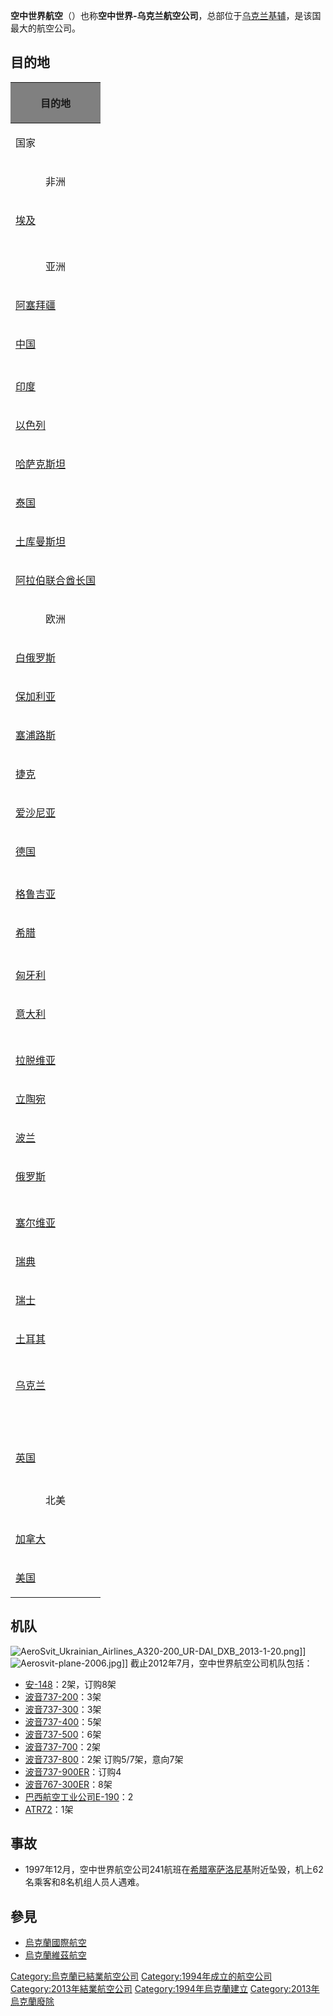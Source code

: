 {{Infobox Airline
| airline        = 空中世界航空 <br> Аеросвіт авіаланії
| logo           = AeroSvit Ukrainian Airlines modern logo.svg
| fleet_size     = 4
| destinations   = 
| IATA           = VV
| ICAO           = AEW
| callsign       = AEROSVIT
| parent         = 
| company_slogan = 
| founded        = 1994年3月25日
| commenced    = 1994年4月
| ceased         = 2013年2月
| headquarters   = [[乌克兰|乌克兰]][[基辅|基辅]]
| key_people     = 
| hubs           = [[鲍里斯波尔国际机场|鲍里斯波尔国际机场]]
| secondary_hubs = 
| focus_cities   = 
| frequent_flyer = 
| lounge         = 
| alliance       =
| subsidiaries   = 
| website        = http://www.aerosvit.com/
}}
'''空中世界航空'''（{{lang-uk|'''Аеросвіт авіаланії'''}}）也称'''空中世界-乌克兰航空公司'''，总部位于[[乌克兰|乌克兰]][[基辅|基辅]]，是该国最大的航空公司。

==目的地==
{| class="collapsible wikitable collapsed" style="width: 80%; border: #999 solid 1px; text-align: left; margin-bottom: 0; margin: 1em auto 1em auto"
! colspan="4" style="background: grey;"| '''目的地'''

|- style="font-weight:bold; background-color:#D3D3D3"
| 国家
| 城市
| 机场
| 备注
|- style="font-weight:bold; background-color: #DDDDDD"
| colspan="4" style="text-align: center;" | 非洲
|-
| {{flagicon|Egypt}}[[埃及|埃及]]
| [[开罗|开罗]]
| [[开罗国际机场|开罗国际机场]]
|
|-
| 
| [[古尔代盖|古尔代盖]]
| [[古尔代盖国际机场|古尔代盖国际机场]]
|
|-
| 
| [[沙姆沙伊赫|沙姆沙伊赫]]
| [[沙姆沙伊赫国际机场|沙姆沙伊赫国际机场]]
|
|- style="font-weight:bold; background-color: #DDDDDD"
| colspan="4" style="text-align: center;" | 亚洲
|-
| {{flagicon|Azerbaijan}}[[阿塞拜疆|阿塞拜疆]]
| [[巴库|巴库]]
| [[盖达尔·阿利耶夫国际机场|盖达尔·阿利耶夫国际机场]]
|
|-
| {{flagicon|PRC}}[[中国|中国]]
| [[北京|北京]]
| [[北京首都国际机场|北京首都国际机场]]
|
|-
| 
| [[上海|上海]]
| [[上海浦东国际机场|上海浦东国际机场]]
|
|-
| {{flagicon|India}}[[印度|印度]]
| [[德里|德里]]
| [[英迪拉·甘地国际机场|英迪拉·甘地国际机场]]
|
|-
| {{flagicon|Israel}}[[以色列|以色列]]
| [[特拉维夫|特拉维夫]]
| [[本·古里安国际机场|本·古里安国际机场]]
|
|-
| {{flagicon|Kazakhstan}}[[哈萨克斯坦|哈萨克斯坦]]
| [[阿拉木图|阿拉木图]]
| [[阿拉木图国际机场|阿拉木图国际机场]]
|
|-
| {{flagicon|Thailand}}[[泰国|泰国]]
| [[曼谷|曼谷]]
| [[新曼谷国际机场|新曼谷国际机场]]
|
|-
| {{flagicon|Turkmenistan}}[[土库曼斯坦|土库曼斯坦]]
| [[阿什哈巴德|阿什哈巴德]]
| [[阿什哈巴德机场|阿什哈巴德机场]]
|
|-
| {{flagicon|UAE}}[[阿拉伯联合酋长国|阿拉伯联合酋长国]]
| [[迪拜|迪拜]]
| [[迪拜国际机场|迪拜国际机场]]
|
|- style="font-weight:bold; background-color: #DDDDDD"
| colspan="4" style="text-align: center;" | 欧洲
|-
| {{flagicon|Belarus}}[[白俄罗斯|白俄罗斯]]
| [[明斯克|明斯克]]
| [[明斯克国际机场|明斯克国际机场]]
|
|-
| {{flagicon|Bulgaria}}[[保加利亚|保加利亚]]
| [[索非亚|索非亚]]
| [[索非亚机场|索非亚机场]]
|
|-
| {{flagicon|Cyprus}}[[塞浦路斯|塞浦路斯]]
| [[拉纳卡|拉纳卡]]
| [[拉纳卡国际机场|拉纳卡国际机场]]
|
|-
| {{flagicon|Czech Republic}}[[捷克|捷克]]
| [[布拉格|布拉格]]
| [[鲁齐涅国际机场|鲁齐涅国际机场]]
|
|-
| {{flagicon|Estonia}}[[爱沙尼亚|爱沙尼亚]]
| [[塔林|塔林]]
| [[塔林国际机场|塔林国际机场]]
|
|-
| {{flagicon|Germany}}[[德国|德国]]
| [[汉堡|汉堡]]
| [[汉堡机场|汉堡机场]]
|
|-
| 
| [[慕尼黑|慕尼黑]]
| [[慕尼黑国际机场|慕尼黑国际机场]]
|
|-
| {{flagicon|Georgia}}[[格鲁吉亚|格鲁吉亚]]
| [[第比利斯|第比利斯]]
| [[第比利斯国际机场|第比利斯国际机场]]
|
|-
| {{flagicon|Greece}}[[希腊|希腊]]
| [[雅典|雅典]]
| [[雅典国际机场|雅典国际机场]]
|
|-
| 
| [[塞萨洛尼基|塞萨洛尼基]]
| [[塞萨洛尼基国际机场|塞萨洛尼基国际机场]]
|
|-
| {{flagicon|Hungary}}[[匈牙利|匈牙利]]
| [[布达佩斯|布达佩斯]]
| [[布达佩斯国际机场|布达佩斯国际机场]]
|
|-
| {{flagicon|Italy}}[[意大利|意大利]]
| [[那不勒斯|那不勒斯]]
| [[那不勒斯国际机场|那不勒斯国际机场]]
|
|-
| 
| [[罗马|罗马]]
| [[莱奥纳尔多·达芬奇-菲乌米奇诺机场|莱奥纳尔多·达芬奇-菲乌米奇诺机场]]
|
|-
| 
| [[威尼斯|威尼斯]]
| [[马可·波罗国际机场|马可·波罗国际机场]]
|
|-
| {{flagicon|Latvia}}[[拉脱维亚|拉脱维亚]]
| [[里加|里加]]
| [[里加国际机场|里加国际机场]]
|
|-
| {{flagicon|Lithuania}}[[立陶宛|立陶宛]]
| [[维尔纽斯|维尔纽斯]]
| [[维尔纽斯国际机场|维尔纽斯国际机场]]
|
|-
| {{flagicon|Poland}}[[波兰|波兰]]
| [[华沙|华沙]]
| [[华沙弗雷德里克·肖邦机场|华沙弗雷德里克·肖邦机场]]
|
|-
| {{flagicon|Russia}}[[俄罗斯|俄罗斯]]
| [[莫斯科|莫斯科]]
| [[多莫杰多沃国际机场|多莫杰多沃国际机场]]
|
|-
| 
| 
| [[舍列梅季耶夫沃国际机场|舍列梅季耶夫沃国际机场]]
|
|-
| 
| [[圣彼得堡|圣彼得堡]]
| [[普尔科沃机场|普尔科沃机场]]
|
|-
| {{flagicon|Serbia}}[[塞尔维亚|塞尔维亚]]
| [[贝尔格莱德|贝尔格莱德]]
| [[贝尔格莱德尼古拉·特斯拉国际机场|贝尔格莱德尼古拉·特斯拉国际机场]]
|
|-
| {{flagicon|Sweden}}[[瑞典|瑞典]]
| [[斯德哥尔摩|斯德哥尔摩]]
| [[斯德哥尔摩-阿兰达机场|斯德哥尔摩-阿兰达机场]]
|
|-
| {{flagicon|Switzerland}}[[瑞士|瑞士]]
| [[苏黎世|苏黎世]]
| [[苏黎世机场|苏黎世机场]]
|
|-
| {{flagicon|Turkey}}[[土耳其|土耳其]]
| [[安塔利亚|安塔利亚]]
| [[安塔利亚机场|安塔利亚机场]]
|
|-
| 
| [[达拉曼|达拉曼]]
| [[达拉曼机场|达拉曼机场]]
|
|-
| 
| [[伊斯坦布尔|伊斯坦布尔]]
| [[阿塔图尔克国际机场|阿塔图尔克国际机场]]
|
|-
| {{flagicon|Ukraine}}[[乌克兰|乌克兰]]
| [[切尔诺夫策|切尔诺夫策]]
| [[切尔诺夫策国际机场|切尔诺夫策国际机场]]
|
|-
| 
| [[第聂伯罗彼得罗夫斯克|第聂伯罗彼得罗夫斯克]]
| [[第聂伯罗彼得罗夫斯克国际机场|第聂伯罗彼得罗夫斯克国际机场]]
|
|-
| 
| [[顿涅茨克|顿涅茨克]]
| [[顿涅茨克国际机场|顿涅茨克国际机场]]
|
|-
| 
| [[伊万诺-弗兰科夫斯克|伊万诺-弗兰科夫斯克]]
| [[伊万诺-弗兰科夫斯克国际机场|伊万诺-弗兰科夫斯克国际机场]]
|
|-
| 
| [[哈尔科夫|哈尔科夫]]
| [[哈尔科夫国际机场|哈尔科夫国际机场]]
|
|-
| 
| [[基辅|基辅]]
| [[鲍里斯波尔国际机场|鲍里斯波尔国际机场]]
| 枢纽港
|-
| 
| [[卢甘斯克|卢甘斯克]]
| [[卢甘斯克国际机场|卢甘斯克国际机场]]
|
|-
| 
| [[敖德萨|敖德萨]]
| [[敖德萨国际机场|敖德萨国际机场]]
|
|-
| 
| [[辛菲罗波尔|辛菲罗波尔]]
| [[辛菲罗波尔国际机场|辛菲罗波尔国际机场]]
|
|-
| 
| [[扎波罗热|扎波罗热]]
| [[扎波罗热国际机场|扎波罗热国际机场]]
|
|-
| {{flagicon|UK}}[[英国|英国]]
| [[伯明翰|伯明翰]]
| [[伯明翰国际机场|伯明翰国际机场]]
|
|-
| 
| [[曼彻斯特|曼彻斯特]]
| [[曼彻斯特国际机场|曼彻斯特国际机场]]
|
|- style="font-weight:bold; background-color: #DDDDDD"
| colspan="4" style="text-align: center;" | 北美
|-
| {{flagicon|Canada}}[[加拿大|加拿大]]
| [[多伦多|多伦多]]
| [[多伦多皮尔逊国际机场|多伦多皮尔逊国际机场]]
|
|-
| {{flagicon|USA}}[[美国|美国]]
| [[纽约_(纽约州)|纽约]]
| [[约翰·F·肯尼迪国际机场|约翰·F·肯尼迪国际机场]]
|
|}

==机队==
[[File:AeroSvit_Ukrainian_Airlines_A320-200_UR-DAI_DXB_2013-1-20.png|thumb]]]]
[[File:Aerosvit-plane-2006.jpg|thumb]]]]
截止2012年7月，空中世界航空公司机队包括：
*[[安-148|安-148]]：2架，订购8架
*[[波音737|波音737-200]]：3架
*[[波音737|波音737-300]]：3架
*[[波音737|波音737-400]]：5架
*[[波音737|波音737-500]]：6架
*[[波音737|波音737-700]]：2架
*[[波音737|波音737-800]]：2架 订购5/7架，意向7架
*[[波音737|波音737-900ER]]：订购4
*[[波音767|波音767-300ER]]：8架
*[[巴西航空工业公司|巴西航空工业公司E-190]]：2
*[[ATR72|ATR72]]：1架

==事故==
*1997年12月，空中世界航空公司241航班在[[希腊|希腊]][[塞萨洛尼基|塞萨洛尼基]]附近坠毁，机上62名乘客和8名机组人员人遇难。
{{烏克蘭航空公司}}
{{IATA成員|獨聯體}}

==參見==
*[[烏克蘭國際航空|烏克蘭國際航空]]
*[[烏克蘭維茲航空|烏克蘭維茲航空]]

[[Category:烏克蘭已結業航空公司|Category:烏克蘭已結業航空公司]]
[[Category:1994年成立的航空公司|Category:1994年成立的航空公司]]
[[Category:2013年結業航空公司|Category:2013年結業航空公司]]
[[Category:1994年烏克蘭建立|Category:1994年烏克蘭建立]]
[[Category:2013年烏克蘭廢除|Category:2013年烏克蘭廢除]]